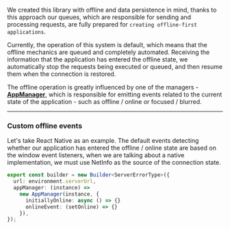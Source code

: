 We created this library with offline and data persistence in mind, thanks to this approach our queues, which are
responsible for sending and processing requests, are fully prepared for `creating offline-first applications`.

Currently, the operation of this system is default, which means that the offline mechanics are queued and completely
automated. Receiving the information that the application has entered the offline state, we automatically stop the
requests being executed or queued, and then resume them when the connection is restored.

The offline operation is greatly influenced by one of the managers -
**[AppManager](/api/Hyper-Fetch/Class/AppManager)**, which is responsible for emitting events related to the current
state of the application - such as offline / online or focused / blurred.

---

### Custom offline events

Let's take React Native as an example. The default events detecting whether our application has entered the offline /
online state are based on the window event listeners, when we are talking about a native implementation, we must use
NetInfo as the source of the connection state.

```ts
export const builder = new Builder<ServerErrorType>({
  url: environment.serverUrl,
  appManager: (instance) =>
    new AppManager(instance, {
      initiallyOnline: async () => {}
      onlineEvent: (setOnline) => {}
    }),
});
```
